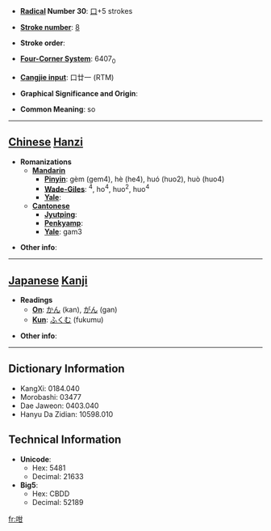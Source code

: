 * '''[[Wiktionary:Chinese radical index| Radical]] Number 30''': [[Wiktionary:Chinese radical index 口|口]]+5 strokes

* '''[[Wiktionary:Chinese total strokes index|Stroke number]]''': [[Wiktionary:Chinese total strokes index 8|8]]

* '''Stroke order''': 

* '''[[Wiktionary:Chinese four corner index|Four-Corner System]]''': 6407<sub>0</sub>

* '''[[Wiktionary:Chinese Cangjie index|Cangjie input]]''': 口廿一 (RTM)

* '''Graphical Significance and Origin''': 

* '''Common Meaning''': so

----

== [[Chinese]] [[Hanzi]] ==

* '''Romanizations'''
** '''[[Mandarin]]'''
*** '''[[Pinyin]]''': gèm (gem4), hè (he4), huó (huo2), huò (huo4)
*** '''[[Wade-Giles]]''': <sup>4</sup>, ho<sup>4</sup>, huo<sup>2</sup>, huo<sup>4</sup>
*** '''[[Yale]]''': 
** '''[[Cantonese]]'''
*** '''[[Jyutping]]''':
*** '''[[Penkyamp]]''': 
*** '''[[Yale]]''': gam3

* '''Other info''': 

----

== [[Japanese]] [[Kanji]] ==

* '''Readings'''
** '''[[On]]''': [[かん]] (kan), [[がん]] (gan)
** '''[[Kun]]''': [[ふくむ]] (fukumu)

* '''Other info''':  

----

== Dictionary Information ==

* KangXi: 0184.040
* Morobashi: 03477
* Dae Jaweon: 0403.040
* Hanyu Da Zidian: 10598.010

== Technical Information ==

* '''Unicode''':
** Hex: 5481
** Decimal: 21633
* '''Big5''':
** Hex: CBDD
** Decimal: 52189

[[fr:咁]]
